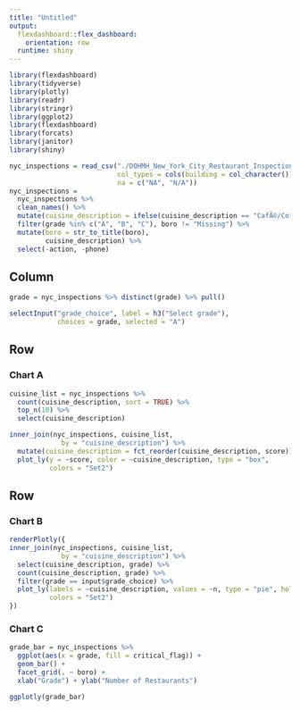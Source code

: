 ```yaml
---
title: "Untitled"
output: 
  flexdashboard::flex_dashboard:
    orientation: row
  runtime: shiny
---
```


```r
library(flexdashboard)
library(tidyverse)
library(plotly)
library(readr)
library(stringr)
library(ggplot2)
library(flexdashboard)
library(forcats)
library(janitor)
library(shiny)

nyc_inspections = read_csv("./DOHMH_New_York_City_Restaurant_Inspection_Results.csv.gz", 
                           col_types = cols(building = col_character()),
                           na = c("NA", "N/A"))
nyc_inspections =
  nyc_inspections %>%
  clean_names() %>%
  mutate(cuisine_description = ifelse(cuisine_description == "CafÃ©/Coffee/Tea", "Cafe/coffee/Tea", cuisine_description)) %>%
  filter(grade %in% c("A", "B", "C"), boro != "Missing") %>% 
  mutate(boro = str_to_title(boro),
         cuisine_description) %>% 
  select(-action, -phone)
```

Column {.sidebar}
-----------------------------------------------------------------------

```r
grade = nyc_inspections %>% distinct(grade) %>% pull()

selectInput("grade_choice", label = h3("Select grade"),
            choices = grade, selected = "A")

```


Row
-----------------------------------------------------------------------

### Chart A

```r
cuisine_list = nyc_inspections %>% 
  count(cuisine_description, sort = TRUE) %>% 
  top_n(10) %>% 
  select(cuisine_description)

inner_join(nyc_inspections, cuisine_list,
             by = "cuisine_description") %>% 
  mutate(cuisine_description = fct_reorder(cuisine_description, score)) %>% 
  plot_ly(y = ~score, color = ~cuisine_description, type = "box",
          colors = "Set2")
```

Row {.tabset .tabset-fade}
-----------------------------------------------------------------------

### Chart B

```r
renderPlotly({
inner_join(nyc_inspections, cuisine_list,
             by = "cuisine_description") %>%
  select(cuisine_description, grade) %>%
  count(cuisine_description, grade) %>%
  filter(grade == input$grade_choice) %>%
  plot_ly(labels = ~cuisine_description, values = ~n, type = "pie", hole = 0.6,
          colors = "Set2")
})
```

### Chart C

```r
grade_bar = nyc_inspections %>%
  ggplot(aes(x = grade, fill = critical_flag)) +
  geom_bar() +
  facet_grid(. ~ boro) +
  xlab("Grade") + ylab("Number of Restaurants")

ggplotly(grade_bar)
```

